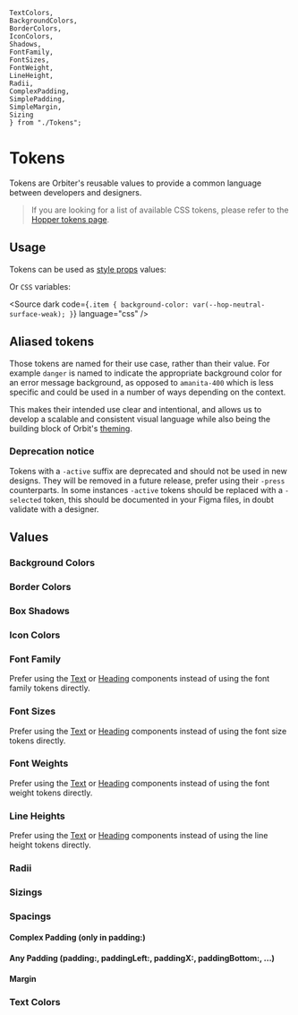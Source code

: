     TextColors,
    BackgroundColors,
    BorderColors,
    IconColors,
    Shadows,
    FontFamily,
    FontSizes,
    FontWeight,
    LineHeight,
    Radii,
    ComplexPadding,
    SimplePadding,
    SimpleMargin,
    Sizing
    } from "./Tokens";

<Meta of={TokensStories} />

# Tokens

Tokens are Orbiter's reusable values to provide a common language between developers and designers.

> If you are looking for a list of available CSS tokens, please refer to the [Hopper tokens page](https://hopper.workleap.design/tokens/getting-started/introduction).

## Usage

Tokens can be used as [style props](/docs/style-props--page) values:

<Source dark of={TokensStories.Usage} />

Or `CSS` variables:

<Source dark code={`
.item {
    background-color: var(--hop-neutral-surface-weak);
}
`} language="css" />

## Aliased tokens

Those tokens are named for their use case, rather than their value. For example `danger` is named to indicate the appropriate background color for an error message background, as opposed to `amanita-400` which is less specific and could be used in a number of ways depending on the context.

This makes their intended use clear and intentional, and allows us to develop a scalable and consistent visual language while also being the building block of Orbit's [theming](/docs/theming--page).

### Deprecation notice

Tokens with a `-active` suffix are deprecated and should not be used in new designs. They will be removed in a future release, prefer using their `-press` counterparts. In some instances `-active` tokens should be replaced with a `-selected` token, this should be documented in your Figma files, in doubt validate with a designer.

## Values

### Background Colors

<TokenTable
    tokens={BackgroundColors.Semantic}
/>

### Border Colors

<TokenTable
    tokens={BorderColors.Semantic}
/>

### Box Shadows

<TokenTable
    tokens={Shadows.Semantic}
/>

### Icon Colors

<TokenTable
    tokens={IconColors.Semantic}
/>

### Font Family

Prefer using the [Text](/docs/text--size) or [Heading](/docs/heading--default-story#size) components instead of using the font family tokens directly.

<TokenTable
    tokens={FontFamily.Semantic}
/>

### Font Sizes

Prefer using the [Text](/docs/text--size) or [Heading](/docs/heading--default-story#size) components instead of using the font size tokens directly.

<TokenTable
    tokens={FontSizes.Semantic}
/>

### Font Weights

Prefer using the [Text](/docs/text--size) or [Heading](/docs/heading--default-story#size) components instead of using the font weight tokens directly.

<TokenTable
    tokens={FontWeight.Semantic}
/>

### Line Heights

Prefer using the [Text](/docs/text--size) or [Heading](/docs/heading--default-story#size) components instead of using the line height tokens directly.

<TokenTable
    tokens={LineHeight.Semantic}
/>

### Radii

<TokenTable
    tokens={Radii.Semantic}
/>

### Sizings

<TokenTable
    tokens={Sizing.Core}
/>

### Spacings

#### Complex Padding (only in padding:)

<TokenTable
    tokens={ComplexPadding.Semantic}
/>

#### Any Padding (padding:, paddingLeft:, paddingX:, paddingBottom:, ...)

<TokenTable
    tokens={SimplePadding.Semantic}
/>

#### Margin

<TokenTable
    tokens={SimpleMargin.Semantic}
/>

### Text Colors

<TokenTable
    tokens={TextColors.Semantic}
/>
